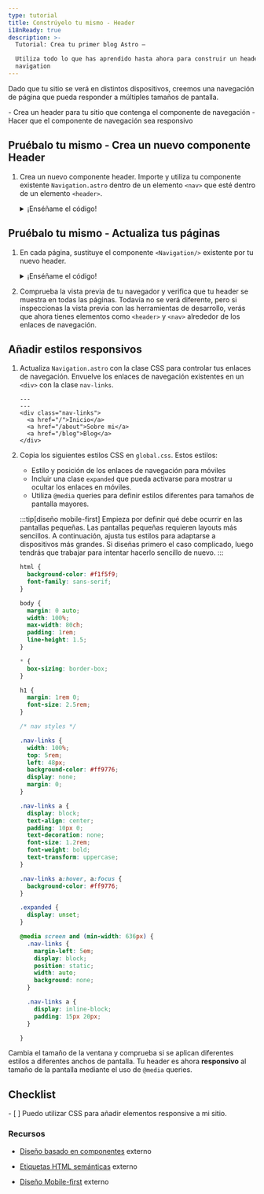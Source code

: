 ```yaml
---
type: tutorial
title: Constrúyelo tu mismo - Header
i18nReady: true
description: >-
  Tutorial: Crea tu primer blog Astro —

  Utiliza todo lo que has aprendido hasta ahora para construir un header con responsive
  navigation
---
```



Dado que tu sitio se verá en distintos dispositivos, creemos una navegación de página que pueda responder a múltiples tamaños de pantalla.

<PreCheck>
  - Crea un header para tu sitio que contenga el componente de navegación
  - Hacer que el componente de navegación sea responsivo
</PreCheck>


<Box icon="puzzle-piece">

## Pruébalo tu mismo - Crea un nuevo componente Header

1. Crea un nuevo componente header. Importe y utiliza tu componente existente `Navigation.astro` dentro de un elemento `<nav>` que esté dentro de un elemento `<header>`.

    <details>
    <summary>¡Enséñame el código!</summary>

    Create a file named `Header.astro` in `src/components/`
     ```astro title="src/components/Header.astro"
    ---
    import Navigation from './Navigation.astro';
    ---
    <header>
      <nav>
        <Navigation />
      </nav>
    </header>
    ```

    </details>

</Box>




<Box icon="check-list">

## Pruébalo tu mismo - Actualiza tus páginas

1. En cada página, sustituye el componente `<Navigation/>` existente por tu nuevo header.

    <details>
    <summary>¡Enséñame el código!</summary>

    ```astro title="src/pages/index.astro" ins={3,18} del={2,17}
    ---
    import Navigation from '../components/Navigation.astro';
    import Header from '../components/Header.astro';
    import Footer from '../components/Footer.astro';
    import '../styles/global.css';
    const pageTitle = "Home Page";
    ---
    <html lang="en">
      <head>
        <meta charset="utf-8" />
        <link rel="icon" type="image/svg+xml" href="/favicon.svg" />
        <meta name="viewport" content="width=device-width" />
        <meta name="generator" content={Astro.generator} />
        <title>{pageTitle}</title>
      </head>
      <body>
        <Navigation />
        <Header />
        <h1>{pageTitle}</h1>
        <Footer />
      </body>
    </html>
    ```
    </details>

2. Comprueba la vista previa de tu navegador y verifica que tu header se muestra en todas las páginas. Todavía no se verá diferente, pero si inspeccionas la vista previa con las herramientas de desarrollo, verás que ahora tienes elementos como `<header>` y `<nav>` alrededor de los enlaces de navegación.

</Box>

## Añadir estilos responsivos

1. Actualiza `Navigation.astro` con la clase CSS para controlar tus enlaces de navegación. Envuelve los enlaces de navegación existentes en un `<div>` con la clase `nav-links`.

    ```astro title="src/components/Navigation.astro" ins={3,7}
    ---
    ---
    <div class="nav-links">
      <a href="/">Inicio</a>
      <a href="/about">Sobre mi</a>
      <a href="/blog">Blog</a>
    </div>
    ```

2. Copia los siguientes estilos CSS en `global.css`. Estos estilos:

    - Estilo y posición de los enlaces de navegación para móviles
    - Incluir una clase `expanded` que pueda activarse para mostrar u ocultar los enlaces en móviles.
    - Utiliza `@media` queries para definir estilos diferentes para tamaños de pantalla mayores.

    :::tip[diseño mobile-first]
    Empieza por definir qué debe ocurrir en las pantallas pequeñas. Las pantallas pequeñas requieren layouts más sencillos. A continuación, ajusta tus estilos para adaptarse a dispositivos más grandes. Si diseñas primero el caso complicado, luego tendrás que trabajar para intentar hacerlo sencillo de nuevo.
    :::

    ```css title="src/styles/global.css" ins={23-100}
    html {
      background-color: #f1f5f9;
      font-family: sans-serif;
    }

    body {
      margin: 0 auto;
      width: 100%;
      max-width: 80ch;
      padding: 1rem;
      line-height: 1.5;
    }

    * {
      box-sizing: border-box;
    }

    h1 {
      margin: 1rem 0;
      font-size: 2.5rem;
    }

    /* nav styles */

    .nav-links {
      width: 100%;
      top: 5rem;
      left: 48px;
      background-color: #ff9776;
      display: none;
      margin: 0;
    }

    .nav-links a {
      display: block;
      text-align: center;
      padding: 10px 0;
      text-decoration: none;
      font-size: 1.2rem;
      font-weight: bold;
      text-transform: uppercase;
    }

    .nav-links a:hover, a:focus {
      background-color: #ff9776;
    }

    .expanded {
      display: unset;
    }

    @media screen and (min-width: 636px) {
      .nav-links {
        margin-left: 5em;
        display: block;
        position: static;
        width: auto;
        background: none;
      }

      .nav-links a {
        display: inline-block;
        padding: 15px 20px;
      }

    }
    ```

Cambia el tamaño de la ventana y comprueba si se aplican diferentes estilos a diferentes anchos de pantalla. Tu header es ahora **responsivo** al tamaño de la pantalla mediante el uso de `@media` queries.



<Box icon="check-list">

## Checklist

<Checklist>
- [ ] Puedo utilizar CSS para añadir elementos responsive a mi sitio.
</Checklist>
</Box>

### Recursos

- [Diseño basado en componentes](https://www.droptica.com/blog/component-based-design/) <Badge>externo</Badge>

- [Etiquetas HTML semánticas](https://www.dofactory.com/html/semantics) <Badge>externo</Badge>

- [Diseño Mobile-first](https://www.mobileapps.com/blog/mobile-first-design) <Badge>externo</Badge>
